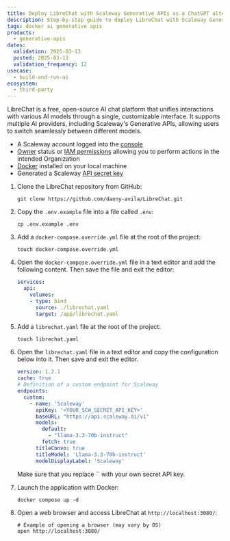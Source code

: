 ```yaml
---
title: Deploy LibreChat with Scaleway Generative APIs as a ChatGPT alternative
description: Step-by-step guide to deploy LibreChat with Scaleway Generative APIs locally.
tags: docker ai generative apis
products:
  - generative-apis
dates:
  validation: 2025-03-13
  posted: 2025-03-13
  validation_frequency: 12
usecase:
  - build-and-run-ai
ecosystem:
  - third-party
---
```



LibreChat is a free, open-source AI chat platform that unifies interactions with various AI models through a single, customizable interface. It supports multiple AI providers, including Scaleway's Generative APIs, allowing users to switch seamlessly between different models.

<Requirements />

- A Scaleway account logged into the [console](https://console.scaleway.com)
- [Owner](/iam/concepts/#owner) status or [IAM permissions](/iam/concepts/#permission) allowing you to perform actions in the intended Organization
- [Docker](https://docs.docker.com/engine/install/) installed on your local machine
- Generated a Scaleway [API secret key](/iam/how-to/create-api-keys/)


1. Clone the LibreChat repository from GitHub:
    ```
    git clone https://github.com/danny-avila/LibreChat.git
    ```

2. Copy the `.env.example` file into a file called `.env`:
    ```
    cp .env.example .env
    ```

3. Add a `docker-compose.override.yml` file at the root of the project:
    ```
    touch docker-compose.override.yml
    ```

4. Open the `docker-compose.override.yml` file in a text editor and add the following content. Then save the file and exit the editor:
    ```yaml
    services:
      api:
        volumes:
        - type: bind
          source: ./librechat.yaml
          target: /app/librechat.yaml
    ```

5. Add a `librechat.yaml` file at the root of the project:
    ```
    touch librechat.yaml
    ```

6. Open the `librechat.yaml` file in a text editor and copy the configuration below into it. Then save and exit the editor.
    ```yaml
    version: 1.2.1
    cache: true
    # Definition of a custom endpoint for Scaleway
    endpoints:
      custom:
        - name: 'Scaleway'
          apiKey: '<YOUR_SCW_SECRET_API_KEY>'
          baseURL: "https://api.scaleway.ai/v1"
          models:
            default:
              - "llama-3.3-70b-instruct"
            fetch: true
          titleConvo: true
          titleModel: 'Llama-3.3-70b-instruct'
          modelDisplayLabel: 'Scaleway'
    ```
    <Message type="important">
      Make sure that you replace `<YOUR_SCW_SECRET_API_KEY>` with your own secret API key.
    </Message>

7. Launch the application with Docker:
    ```
    docker compose up -d
    ```

8. Open a web browser and access LibreChat at `http://localhost:3080/`:
    ```
    # Example of opening a browser (may vary by OS)
    open http://localhost:3080/
    ```